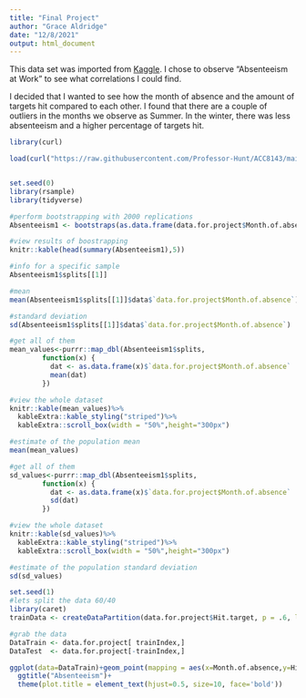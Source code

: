 ```yaml
---
title: "Final Project"
author: "Grace Aldridge"
date: "12/8/2021"
output: html_document
---
```


This data set was imported from [Kaggle](https://www.kaggle.com/kewagbln/absenteeism-at-work-uci-ml-repositiory). I chose to observe "Absenteeism at Work" to see what correlations I could find.

I decided that I wanted to see how the month of absence and the amount of targets hit compared to each other. I found that there are a couple of outliers in the months we observe as Summer. In the winter, there was less absenteeism and a higher percentage of targets hit.

```r
library(curl)

load(curl("https://raw.githubusercontent.com/Professor-Hunt/ACC8143/main/data/tips.rda"))


set.seed(0)
library(rsample)
library(tidyverse)

#perform bootstrapping with 2000 replications
Absenteeism1 <- bootstraps(as.data.frame(data.for.project$Month.of.absence), times = 100)

#view results of boostrapping
knitr::kable(head(summary(Absenteeism1),5))
```

```r
#info for a specific sample
Absenteeism1$splits[[1]]
```

```r
#mean
mean(Absenteeism1$splits[[1]]$data$`data.for.project$Month.of.absence`)
```

```r
#standard deviation
sd(Absenteeism1$splits[[1]]$data$`data.for.project$Month.of.absence`)
```

```r
#get all of them 
mean_values<-purrr::map_dbl(Absenteeism1$splits,
        function(x) {
          dat <- as.data.frame(x)$`data.for.project$Month.of.absence`
          mean(dat)
        })

#view the whole dataset
knitr::kable(mean_values)%>%
  kableExtra::kable_styling("striped")%>%
  kableExtra::scroll_box(width = "50%",height="300px")
```

```r
#estimate of the population mean
mean(mean_values)
```

```r
#get all of them
sd_values<-purrr::map_dbl(Absenteeism1$splits,
        function(x) {
          dat <- as.data.frame(x)$`data.for.project$Month.of.absence`
          sd(dat)
        })

#view the whole dataset
knitr::kable(sd_values)%>%
  kableExtra::kable_styling("striped")%>%
  kableExtra::scroll_box(width = "50%",height="300px")
```

```r
#estimate of the population standard deviation
sd(sd_values)
```

```r
set.seed(1)
#lets split the data 60/40
library(caret)
trainData <- createDataPartition(data.for.project$Hit.target, p = .6, list = FALSE, times = 1)

#grab the data
DataTrain <- data.for.project[ trainIndex,]
DataTest  <- data.for.project[-trainIndex,]

ggplot(data=DataTrain)+geom_point(mapping = aes(x=Month.of.absence,y=Hit.target,color=Month.of.absence),alpha=0.5) + labs(color = "Testing Targets")+ geom_point(data=DataTest, ,mapping = aes(x=Month.of.absence,y=Hit.target,)) + labs(shape = "Testing Targets") +
  ggtitle("Absenteeism")+
  theme(plot.title = element_text(hjust=0.5, size=10, face='bold'))

```
